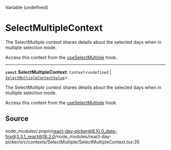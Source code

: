 <SectionTitle>Variable (undefined)</SectionTitle>

# SelectMultipleContext

<Description>
The SelectMultiple context shares details about the selected days when in
multiple selection mode.

Access this context from the [useSelectMultiple](/docs/api/functions/useSelectMultiple.md) hook.

</Description>

---

<a id="undefined" name="undefined"></a>

<SignatureMemberIdentifier>**`const`** **SelectMultipleContext**: `Context`\<`undefined` \| [`SelectMultipleContextValue`](/docs/api/interfaces/SelectMultipleContextValue.md)\></SignatureMemberIdentifier>

The SelectMultiple context shares details about the selected days when in
multiple selection mode.

Access this context from the [useSelectMultiple](/docs/api/functions/useSelectMultiple.md) hook.

## Source

node_modules/.pnpm/react-day-picker@8.10.0_date-fns@3.3.1_react@18.2.0/node_modules/react-day-picker/src/contexts/SelectMultiple/SelectMultipleContext.tsx:35
